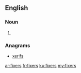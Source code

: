 ==English==

===Noun===
{{head|en}}

# {{plural of|fixer}}

===Anagrams===
* [[xerifs#English|xerifs]]

[[ar:fixers]]
[[fr:fixers]]
[[ku:fixers]]
[[my:fixers]]